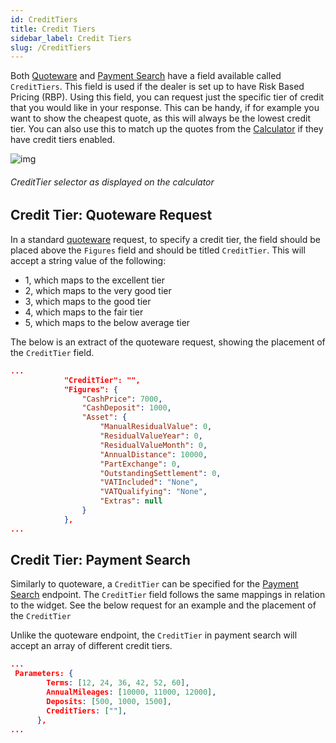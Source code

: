 ```yaml
---
id: CreditTiers
title: Credit Tiers
sidebar_label: Credit Tiers
slug: /CreditTiers
---
```

Both [Quoteware](../GettingStartedQuoteware.md) and [Payment Search](./PaymentSearch.mdx) have a field available called `CreditTiers`.
This field is used if the dealer is set up to have Risk Based Pricing (RBP).
Using this field, you can request just the specific tier of credit that you would like in your response. This can be handy, if for example you want to show the cheapest quote,
as this will always be the lowest credit tier. You can also use this to match up the quotes from the [Calculator](../Quoteware/Widget.mdx) if they have credit tiers enabled.

![img](../../static/img/CreditTierWidget.png 'Credit tiers on the widget')
###### CreditTier selector as displayed on the calculator

## Credit Tier: Quoteware Request

In a standard [quoteware](../GettingStartedQuoteware.md) request, to specify a credit tier, the field should be placed above the `Figures` field and should be titled `CreditTier`. This will accept a string value of the following:

- 1, which maps to the excellent tier
- 2, which maps to the very good tier
- 3, which maps to the good tier
- 4, which maps to the fair tier
- 5, which maps to the below average tier

The below is an extract of the quoteware request, showing the placement of the `CreditTier` field.

```json {2} title="application/json"
...
			"CreditTier": "",
			"Figures": {
				"CashPrice": 7000,
				"CashDeposit": 1000,
				"Asset": {
					"ManualResidualValue": 0,
					"ResidualValueYear": 0,
					"ResidualValueMonth": 0,
					"AnnualDistance": 10000,
					"PartExchange": 0,
					"OutstandingSettlement": 0,
					"VATIncluded": "None",
					"VATQualifying": "None",
					"Extras": null
				}
			},
...
```


## Credit Tier: Payment Search

Similarly to quoteware, a `CreditTier` can be specified for the [Payment Search](./PaymentSearch.mdx) endpoint. The `CreditTier` field follows the same mappings in relation to the widget. See the below request for an example and the placement of the `CreditTier`

Unlike the quoteware endpoint, the `CreditTier` in payment search will accept an array of different credit tiers.

```json {6} title="application/json"
...
 Parameters: {
        Terms: [12, 24, 36, 42, 52, 60],
        AnnualMileages: [10000, 11000, 12000],
        Deposits: [500, 1000, 1500],
        CreditTiers: [""],
      },
...
```